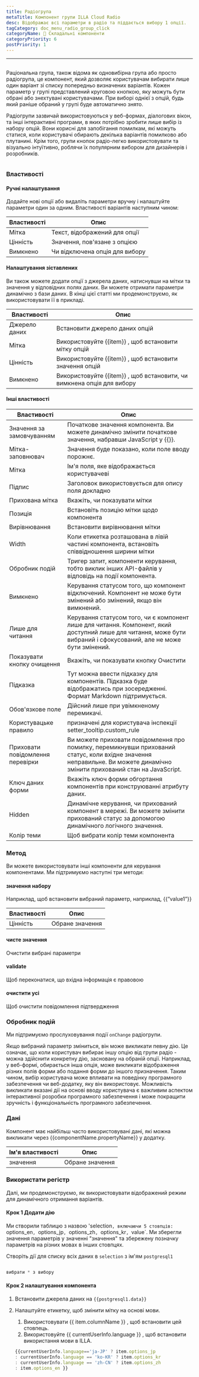 ```yaml
---
title: Радіогрупа
metaTitle: Компонент групи ILLA Cloud Radio
desc: Відображає всі параметри в радіо та піддається вибору 1 опції.
tagCategory: doc_menu_radio_group_click
categoryName: 🧬 Складальні компоненти
categoryPriority: 6
postPriority: 1
---
```


* * *

## <h2 hidden>Радіогрупа</h2>

Раціональна група, також відома як одновибірна група або просто радіогрупа, це компонент, який дозволяє користувачам вибирати лише один варіант зі списку попередньо визначених варіантів. Кожен параметр у групі представлений круговою кнопкою, яку можуть бути обрані або знехтувані користувачами. При виборі однієї з опцій, будь який раніше обраний у групі буде автоматично знято.

Радіогрупи зазвичай використовуються у веб-формах, діалогових вікон, та інші інтерактивні програми, в яких потрібно зробити лише вибір із набору опцій. Вони корисні для запобігання помилкам, які можуть статися, коли користувачі обирають декілька варіантів помилково або плутанині. Крім того, групи кнопок радіо-легко використовувати та візуально інтуїтивно, роблячи їх популярним вибором для дизайнерів і розробників.

<img src='https://cdn.illacloud.com/official-website/img/docs/assemble/radiogroup1.png' alt="" />

### Властивості

#### Ручні налаштування

Додайте нові опції або видаліть параметри вручну і налаштуйте параметри один за одним. Властивості варіантів наступним чином: 

| Властивості | Опис                           |
| ----------- | ------------------------------ |
| Мітка       | Текст, відображений для опції  |
| Цінність    | Значення, пов'язане з опцією   |
| Вимкнено    | Чи відключена опція для вибору |

#### Налаштування зіставлених

Ви також можете додати опції з джерела даних, натиснувши на мітки та значення у відповідних полях даних. Ви можете отримати параметри динамічно з бази даних. В кінці цієї статті ми продемонструємо, як використовувати її в прикладі.

| Властивості   | Опис                                                                   |
| ------------- | ---------------------------------------------------------------------- |
| Джерело даних | Встановити джерело даних опцій                                         |
| Мітка         | Використовуйте {{item}} , щоб встановити мітку опцій                   |
| Цінність      | Використовуйте {{item}} , щоб встановити значення опцій                |
| Вимкнено      | Використовуйте {{item}} , щоб встановити, чи вимкнена опція для вибору |

#### Інші властивості

| Властивості                      | Опис                                                                                                                                                                       |
| -------------------------------- | -------------------------------------------------------------------------------------------------------------------------------------------------------------------------- |
| Значення за замовчуванням        | Початкове значення компонента. Ви можете динамічно змінити початкове значення, набравши JavaScript у {{}}.                                                                 |
| Мітка-заповнювач                 | Значення буде показано, коли поле вводу порожнє.                                                                                                                           |
| Мітка                            | Ім'я поля, яке відображається користувачеві                                                                                                                                |
| Підпис                           | Заголовок використовується для опису поля докладно                                                                                                                         |
| Прихована мітка                  | Вкажіть, чи показувати мітки                                                                                                                                               |
| Позиція                          | Встановіть позицію мітки щодо компонента                                                                                                                                   |
| Вирівнювання                     | Встановити вирівнювання мітки                                                                                                                                              |
| Width                            | Коли етикетка розташована в лівій частині компонента, встановіть співвідношення ширини мітки                                                                               |
| Обробник подій                   | Тригер запит, компоненти керування, тобто виклик інших API-файлів у відповідь на події компонента.                                                                         |
| Вимкнено                         | Керування статусом того, що компонент відключений. Компонент не може бути змінений або змінений, якщо він вимкнений.                                                       |
| Лише для читання                 | Керування статусом того, чи є компонент лише для читання. Компонент, який доступний лише для читання, може бути вибраний і сфокусований, але не може бути змінений.        |
| Показувати кнопку очищення       | Вкажіть, чи показувати кнопку Очистити                                                                                                                                     |
| Підказка                         | Тут можна ввести підказку для компонентів. Підказка буде відображатись при зосередженні. Формат Markdown підтримується.                                                    |
| Обов'язкове поле                 | Дійсний лише при увімкненому перемикачі.                                                                                                                                   |
| Користувацьке правило            | призначені для користувача інспекції setter_tooltip.custom_rule                                                                                                            |
| Приховати повідомлення перевірки | Ви можете приховати повідомлення про помилку, перемикнувши прихований статус, коли вхідне значення неправильне. Ви можете динамічно змінити прихований стан на JavaScript. |
| Ключ даних форми                 | Вкажіть ключ форми обгортання компонентів при конструюванні атрибуту даних.                                                                                                |
| Hidden                           | Динамічне керування, чи прихований компонент в мережі. Ви можете змінити прихований статус за допомогою динамічного логічного значення.                                    |
| Колір теми                       | Щоб вибрати колір теми компонента                                                                                                                                          |

### Метод

Ви можете використовувати інші компоненти для керування компонентами. Ми підтримуємо наступні три методи:

#### значення набору

Наприклад, щоб встановити вибраний параметр, наприклад, {{”value1”}}

| Властивості | Опис            |
| ----------- | --------------- |
| Цінність    | Обране значення |

#### чисте значення

Очистити вибрані параметри

#### validate

Щоб переконатися, що вхідна інформація є правовою

#### очистити усі

Щоб очистити повідомлення підтвердження

### Обробник подій

Ми підтримуємо прослуховування події `onChange` радіогрупи. 

Якщо вибраний параметр зміниться, він може викликати певну дію. Це означає, що коли користувач вибирає іншу опцію від групи радіо - можна здійснити конкретну дію, засновану на обраній опції. Наприклад, у веб-формі, обирається інша опція, може викликати відображення різних полів форми або подання форми до іншого призначення. Таким чином, вибір користувача може впливати на поведінку програмного забезпечення чи веб-додатку, яку він використовує. Можливість викликати вказані дії на основі вводу користувача є важливим аспектом інтерактивної розробки програмного забезпечення і може покращити зручність і функціональність програмного забезпечення.

### Дані

Компонент має найбільш часто використовувані дані, які можна викликати через {{componentName.propertyName}} у додатку.

| Ім'я властивості | Опис            |
| ---------------- | --------------- |
| значення         | Обране значення |

### Використати регістр

Далі, ми продемонструємо, як використовувати відображений режим для динамічного отримання варіантів. 

#### Крок 1 Додати дію

Ми створили таблицю з назвою 'selection`, включаючи 5 стовпців: `options_en`, `options_jp`, `options_zh`, `options_kr`, `value\`. Ми зберегли значення параметрів у значенні "значення" та збережену позначку параметрів на різних мовах в інших стовпцях. 

Створіть дії для списку всіх даних в `selection` з ім'ям `postgresql1`

<img src='https://cdn.illacloud.com/official-website/img/docs/assemble/radio1.png' alt="" />

```jsx
вибрати * з вибору
```

#### Крок 2 налаштування компонента

1.  Встановити джерела даних на `{{postgresql1.data}}` 
2.  Налаштуйте етикетку, щоб змінити мітку на основі мови. 

    1.  Використовувати {{ item.columnName }} , щоб встановити цей стовпець. 
    2.  Використовуйте {{ currentUserInfo.language }} , щоб встановити використання мови в ILLA.

    ```jsx
    {{currentUserInfo.language=='ja-JP' ? item.options_jp 
    : currentUserInfo.language == 'ko-KR' ? item.options_kr 
    : currentUserInfo.language == 'zh-CN' ? item.options_zh 
    : item.options_en }}
    ```

<img src='https://cdn.illacloud.com/official-website/img/docs/assemble/radiogroup2.png' alt="" />
